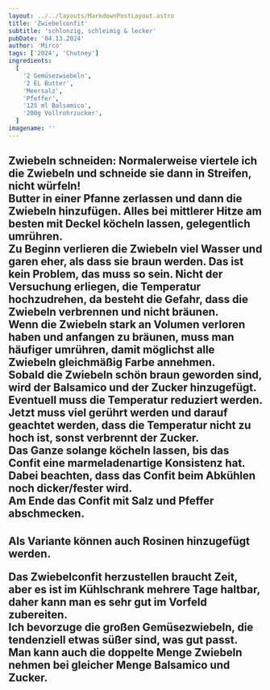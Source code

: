 ```yaml
---
layout: ../../layouts/MarkdownPostLayout.astro
title: 'Zwiebelconfit'
subtitle: 'schlonzig, schleimig & lecker'
pubDate: '04.13.2024'
author: 'Mirco'
tags: ['2024', 'Chutney']
ingredients:
  [
    '2 Gemüsezwiebeln',
    '2 EL Butter',
    'Meersalz',
    'Pfeffer',
    '125 ml Balsamico',
    '200g Vollrohrzucker',
  ]
imagename: ''
---
```



<H2 text="Zubereitung" />

Zwiebeln schneiden: Normalerweise viertele ich die Zwiebeln und schneide sie dann in Streifen, nicht würfeln!\
Butter in einer Pfanne zerlassen und dann die Zwiebeln hinzufügen. Alles bei mittlerer Hitze am besten mit Deckel köcheln lassen, gelegentlich umrühren.\
Zu Beginn verlieren die Zwiebeln viel Wasser und garen eher, als dass sie braun werden. Das ist kein Problem, das muss so sein. Nicht der Versuchung erliegen, die Temperatur hochzudrehen, da besteht die Gefahr, dass die Zwiebeln verbrennen und nicht bräunen.\
Wenn die Zwiebeln stark an Volumen verloren haben und anfangen zu bräunen, muss man häufiger umrühren, damit möglichst alle Zwiebeln gleichmäßig Farbe annehmen.\
Sobald die Zwiebeln schön braun geworden sind, wird der Balsamico und der Zucker hinzugefügt.\
Eventuell muss die Temperatur reduziert werden. Jetzt muss viel gerührt werden und darauf geachtet werden, dass die Temperatur nicht zu hoch ist, sonst verbrennt der Zucker.\
Das Ganze solange köcheln lassen, bis das Confit eine marmeladenartige Konsistenz hat. Dabei beachten, dass das Confit beim Abkühlen noch dicker/fester wird.\
Am Ende das Confit mit Salz und Pfeffer abschmecken.

<H2 text="Gut zu Wissen" />

Als Variante können auch Rosinen hinzugefügt werden.

Das Zwiebelconfit herzustellen braucht Zeit, aber es ist im Kühlschrank mehrere Tage haltbar, daher kann man es sehr gut im Vorfeld zubereiten.\
Ich bevorzuge die großen Gemüsezwiebeln, die tendenziell etwas süßer sind, was gut passt. Man kann auch die doppelte Menge Zwiebeln nehmen bei gleicher Menge Balsamico und Zucker.
